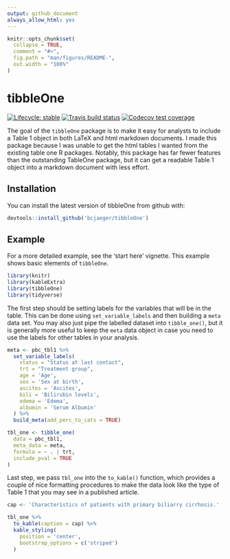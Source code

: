 ```yaml
---
output: github_document
always_allow_html: yes
---
```


<!-- README.md is generated from README.Rmd. Please edit that file -->

```r
knitr::opts_chunk$set(
  collapse = TRUE,
  comment = "#>",
  fig.path = "man/figures/README-",
  out.width = "100%"
)
```

# tibbleOne

<!-- badges: start -->
[![Lifecycle: stable](https://img.shields.io/badge/lifecycle-stable-brightgreen.svg)](https://www.tidyverse.org/lifecycle/#stable)
[![Travis build status](https://travis-ci.org/bcjaeger/tibbleOne.svg?branch=master)](https://travis-ci.org/bcjaeger/tibbleOne)
[![Codecov test coverage](https://codecov.io/gh/bcjaeger/tibbleOne/branch/master/graph/badge.svg)](https://codecov.io/gh/bcjaeger/tibbleOne?branch=master)
<!-- badges: end -->


The goal of the `tibbleOne` package is to make it easy for analysts to include a Table 1 object in both LaTeX and html markdown documents. I made this package because I was unable to get the html tables I wanted from the existing table one R packages. Notably, this package has far fewer features than the outstanding TableOne package, but it can get a readable Table 1 object into a markdown document with less effort.

## Installation

You can install the latest version of tibbleOne from github with:

``` r
devtools::install_github('bcjaeger/tibbleOne')
```

## Example

For a more detailed example, see the 'start here' vignette. This example shows basic elements of `tibbleOne`.

```r

library(knitr)
library(kableExtra)
library(tibbleOne)
library(tidyverse)

```

The first step should be setting labels for the variables that will be in the table. This can be done using `set_variable_labels` and then building a `meta` data set. You may also just pipe the labelled dataset into `tibble_one()`, but it is generally more useful to keep the `meta` data object in case you need to use the labels for other tables in your analysis. 

```r

meta <- pbc_tbl1 %>% 
  set_variable_labels(
    status = "Status at last contact",
    trt = "Treatment group",
    age = 'Age',
    sex = 'Sex at birth',
    ascites = 'Ascites',
    bili = 'Bilirubin levels',
    edema = 'Edema',
    albumin = 'Serum Albumin'
  ) %>%
  build_meta(add_perc_to_cats = TRUE)

tbl_one <- tibble_one(
  data = pbc_tbl1,
  meta_data = meta,
  formula = ~ . | trt,
  include_pval = TRUE
)

```

Last step, we pass `tbl_one` into the `to_kable()` function, which provides a couple of nice formatting procedures to make the data look like the type of Table 1 that you may see in a published article.

```r

cap <- 'Characteristics of patients with primary biliarry cirrhosis.'

tbl_one %>% 
  to_kable(caption = cap) %>%
  kable_styling(
    position = 'center',
    bootstrap_options = c('striped')
  )

```

